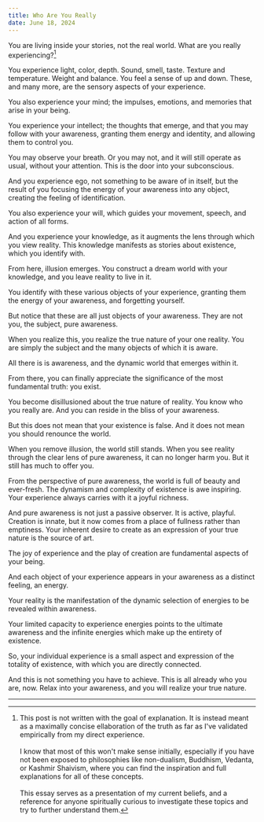```yaml
---
title: Who Are You Really
date: June 18, 2024
---
```


You are living inside your stories, not the real world. What are you really experiencing?[^1]

You experience light, color, depth. Sound, smell, taste. Texture and temperature. Weight and balance. You feel a sense of up and down. These, and many more, are the sensory aspects of your experience.

You also experience your mind; the impulses, emotions, and memories that arise in your being.

You experience your intellect; the thoughts that emerge, and that you may follow with your awareness, granting them energy and identity, and allowing them to control you.

You may observe your breath. Or you may not, and it will still operate as usual, without your attention. This is the door into your subconscious.

And you experience ego, not something to be aware of in itself, but the result of you focusing the energy of your awareness into any object, creating the feeling of identification.

You also experience your will, which guides your movement, speech, and action of all forms.

And you experience your knowledge, as it augments the lens through which you view reality. This knowledge manifests as stories about existence, which you identify with.

From here, illusion emerges. You construct a dream world with your knowledge, and you leave reality to live in it.

You identify with these various objects of your experience, granting them the energy of your awareness, and forgetting yourself.

But notice that these are all just objects of your awareness. They are not you, the subject, pure awareness.

When you realize this, you realize the true nature of your one reality. You are simply the subject and the many objects of which it is aware.

All there is is awareness, and the dynamic world that emerges within it.

From there, you can finally appreciate the significance of the most fundamental truth: you exist.

You become disillusioned about the true nature of reality. You know who you really are. And you can reside in the bliss of your awareness.

But this does not mean that your existence is false. And it does not mean you should renounce the world.

When you remove illusion, the world still stands. When you see reality through the clear lens of pure awareness, it can no longer harm you. But it still has much to offer you.

From the perspective of pure awareness, the world is full of beauty and ever-fresh. The dynamism and complexity of existence is awe inspiring. Your experience always carries with it a joyful richness.

And pure awareness is not just a passive observer. It is active, playful. Creation is innate, but it now comes from a place of fullness rather than emptiness. Your inherent desire to create as an expression of your true nature is the source of art.

The joy of experience and the play of creation are fundamental aspects of your being.

And each object of your experience appears in your awareness as a distinct feeling, an energy.

Your reality is the manifestation of the dynamic selection of energies to be revealed within awareness.

Your limited capacity to experience energies points to the ultimate awareness and the infinite energies which make up the entirety of existence.

So, your individual experience is a small aspect and expression of the totality of existence, with which you are directly connected.

And this is not something you have to achieve. This is all already who you are, now. Relax into your awareness, and you will realize your true nature.

---

[^1]: This post is not written with the goal of explanation. It is instead meant as a maximally concise ellaboration of the truth as far as I've validated empirically from my direct experience.<br/><br/>I know that most of this won't make sense initially, especially if you have not been exposed to philosophies like non-dualism, Buddhism, Vedanta, or Kashmir Shaivism, where you can find the inspiration and full explanations for all of these concepts.<br/><br/> This essay serves as a presentation of my current beliefs, and a reference for anyone spiritually curious to investigate these topics and try to further understand them.
